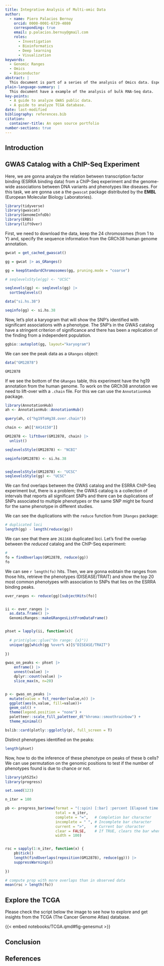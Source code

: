 ```yaml
---
title: Integrative Analysis of Multi-omic Data
author:
  - name: Piero Palacios Bernuy
    orcid: 0000-0001-6729-4080
    corresponding: true
    email: p.palacios.bernuy@gmail.com
    roles:
      - Investigation
      - Bioinformatics
      - Deep learning
      - Visualization
keywords:
  - Genomic Ranges
  - Omics
  - Bioconductor
abstract: |
  This document is part of a series of the analysis of Omics data. Especifically, here is showed how to analyze bulk RNA-Seq data with Bioconductor packages. Also, it's showcased how to make plots of the RNA data in the context of differentially gene expression and gene-sets. 
plain-language-summary: |
  This document have a example of the analysis of bulk RNA-Seq data.
key-points:
  - A guide to analyze GWAS public data.
  - A guide to analyze TCGA database.
date: last-modified
bibliography: references.bib
citation:
  container-title: An open source portfolio
number-sections: true
---
```


## Introduction



## GWAS Catalog with a ChIP-Seq Experiment

Here,  we are gonna analyze the relation between transcription factor binding (ESRRA binding data) from a ChIP-Seq experiment and the genome-wide associations between DNA variants and phenotypes like diseases. For this task, we are gonna use a the `gwascat` package distributed by the **EMBL** (European Molecular Biology Laboratories).


```r
library(tidyverse)
library(gwascat)
library(GenomeInfoDb)
library(ERBS)
library(liftOver)
```

First, we need to download the data, keep the 24 chromosomes (from 1 to Y) and, specify the sequence information from the GRCh38 human genome annotation.

```r

gwcat = get_cached_gwascat()

gg = gwcat |> as_GRanges()

gg = keepStandardChromosomes(gg, pruning.mode = "coarse")

# seqlevelsStyle(gg) <- "UCSC"

seqlevels(gg) <- seqlevels(gg) |> 
  sortSeqlevels()

data("si.hs.38")

seqinfo(gg) <- si.hs.38

```

Now, let's plot a karyogram that will show the SNP's identified with significant associations with a phenotype. The SNP's in the GWAS catalog have a stringent criterion of significance and there has been a replication of the finding from a independent population.

```r
ggbio::autoplot(gg, layout="karyogram")
```

We can see the peak data as a `GRanges` object: 

```r
data("GM12878")

GM12878

```

If we see the bottom of the `GRanges` table, this experiment have the hg19 annotation from the human genome. To work on the GRCh38 annotation we need to lift-over with a `.chain` file. For this we can use the `AnnotationHub` package.

```r
library(AnnotationHub)
ah <- AnnotationHub::AnnotationHub()

query(ah, c("hg19ToHg38.over.chain"))

chain <- ah[["AH14150"]]

```

```r
GM12878 <- liftOver(GM12878, chain) |> 
  unlist()

seqlevelsStyle(GM12878) <- "NCBI"

seqinfo(GM12878) <- si.hs.38


seqlevelsStyle(GM12878) <- "UCSC"
seqlevelsStyle(gg) <- "UCSC"
```

We can find overlaps between the GWAS catalog and the ESRRA ChIP-Seq experiment but, there is a problem; the GWAS catalog is a collection of intervals that reports all significant SNPs and there can be duplications of SNPs associated to multiple phenotypes or the same SNP might be found for the same phenotype in different studies.

We can see the duplications with the `reduce` function from `IRanges` package:


```r
# duplicated loci
length(gg) - length(reduce(gg))

```
We can see that there are `261160` duplicated loci. Let's find the overlap between the *reduced* catalog and the ChIP-Seq experiment:

```r
#
fo = findOverlaps(GM12878, reduce(gg))
fo

```
We can see `r length(fo)` hits. Then, we are gonna eobtain the ranges from those hits, retrieve the phenotypes (DISEASE/TRAIT) and show the top 20 most common phenotypes with association to SNPs that lies on the ESRRA binding peaks.

```r
over_ranges <- reduce(gg)[subjectHits(fo)]


ii <- over_ranges |> 
  as.data.frame() |> 
  GenomicRanges::makeGRangesListFromDataFrame()


phset = lapply(ii, function(x){
  
  # print(glue::glue("On range: {x}"))
  unique(gg[which(gg %over% x)]$"DISEASE/TRAIT")
  
})

gwas_on_peaks <- phset |> 
    enframe() |> 
    unnest(value) |> 
    dplyr::count(value) |> 
    slice_max(n, n=20)


p <- gwas_on_peaks |> 
  mutate(value = fct_reorder(value,n)) |> 
  ggplot(aes(n,value, fill=value))+
  geom_col() +
  theme(legend.position = "none") +
  paletteer::scale_fill_paletteer_d("khroma::smoothrainbow") +
  theme_minimal()

bslib::card(plotly::ggplotly(p), full_screen = T)
```

Distinct phenotypes identified on the peaks:

```r
length(phset)
```
Now, how to do the inference of these phenotype on peaks of these b cells? We can use permutation on the genomic positions to test if the number of phenotypes found is due to chance or not.

```r
library(ph525x)
library(progress)

set.seed(123)

n_iter = 100

pb <- progress_bar$new(format = "(:spin) [:bar] :percent [Elapsed time: :elapsedfull || Estimated time remaining: :eta]",
                       total = n_iter,
                       complete = "=",   # Completion bar character
                       incomplete = " ", # Incomplete bar character
                       current = ">",    # Current bar character
                       clear = FALSE,    # If TRUE, clears the bar when finish
                       width = 100)   


rsc = sapply(1:n_iter, function(x) {
    pb$tick()
    length(findOverlaps(reposition(GM12878), reduce(gg))) |> 
    suppressWarnings()
    
})

# compute prop with more overlaps than in observed data
mean(rsc > length(fo))

```



## Explore the TCGA

Please check the script below the image to see how to explore and get insights from the TCGA (The Cancer Genome Atlas) database.

{{< embed notebooks/TCGA.qmd#fig-genesmut >}}

## Conclusion

## References {.unnumbered}

:::{#refs}

:::